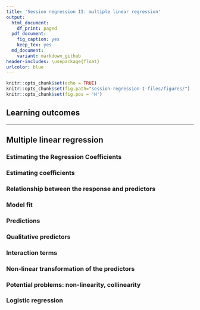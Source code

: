 ```yaml
---
title: 'Session regression II: multiple linear regression'
output:
  html_document:
    df_print: paged
  pdf_document:
    fig_caption: yes
    keep_tex: yes
  md_document: 
    variant: markdown_github
header-includes: \usepackage{float}
urlcolor: blue
---
```



```r
knitr::opts_chunk$set(echo = TRUE)
knitr::opts_chunk$set(fig.path="session-regression-I-files/figures/")
knitr::opts_chunk$set(fig.pos = 'H')
```


## Learning outcomes


-------

## Multiple linear regression
### Estimating the Regression Coefficients
### Estimating coefficients
### Relationship between the response and predictors 
### Model fit 
### Predictions 
### Qualitative predictors 
### Interaction terms
### Non-linear transformation of the predictors 
### Potential problems: non-linearity, collinearity 
### Logistic regression
